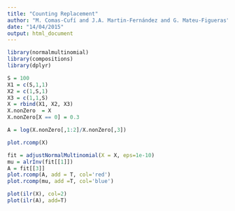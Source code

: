 ```yaml
---
title: "Counting Replacement"
author: "M. Comas-Cufí and J.A. Martin-Fernández and G. Mateu-Figueras"
date: "14/04/2015"
output: html_document
---
```



```r
library(normalmultinomial)
library(compositions)
library(dplyr)
```


```r
S = 100
X1 = c(S,1,1)
X2 = c(1,S,1)
X3 = c(1,1,S)
X = rbind(X1, X2, X3)
X.nonZero  = X
X.nonZero[X == 0] = 0.3

A = log(X.nonZero[,1:2]/X.nonZero[,3])
```

```r
plot.rcomp(X)
```


```r
fit = adjustNormalMultinomial(X = X, eps=1e-10)
mu = alrInv(fit[[1]])
A = fit[[3]]
plot.rcomp(A, add = T, col='red')
plot.rcomp(mu, add =T, col='blue')
```

```r
plot(ilr(X), col=2)
plot(ilr(A), add=T)
```